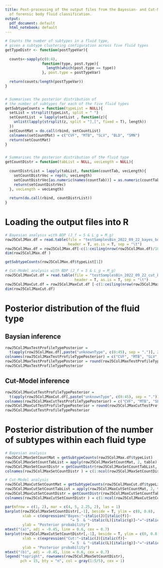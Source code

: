 ```yaml
---
title: Post-processing of the output files from the Bayesian- and Cut-Model inference
  of forensic body fluid classification.
output:
  pdf_document: default
  html_notebook: default
---
```



```r
# Counts the number of subtypes in a fluid type,
# given a subtype clustering configuration across five fluid types
getTypeDistr <- function(postTypeVar){
  
  counts<-sapply(c(0:4), 
                 function(type, post.type){
                   length(which(post.type == type))
                 }, post.type = postTypeVar)
  
  return(counts/length(postTypeVar))
}


# Summarises the posterior distribution of 
# the number of subtypes for each of the five fluid types
getSubtypeCounts = function(typeList = NULL){
  setList = strsplit(typeList, split = " ")
  setCountList  = lapply(setList , function(z){
    unlist(lapply(strsplit(z, split = "],[", fixed = T), length))
  })
  setCountMat = do.call(rbind, setCountList)
  colnames(setCountMat) = c("CVF", "MTB", "SLV", "BLD", "SMN")
  return(setCountMat)
}


# Summarises the posterior distribution of the fluid type
getCountDistr = function(tabList = NULL, vecLength = NULL){
  
  countDistrList = lapply(tabList, function(countTab, vecLength){
    setCountDistrVec = rep(0, vecLength)
    setCountDistrVec[as.numeric(names(countTab))] = as.numeric(countTab)/sum(countTab)
    return(setCountDistrVec)
  }, vecLength = vecLength)
  
  return(do.call(rbind, countDistrList))
}
```

# Loading the output files into R

```r
# Bayesian analysis with BDP (J_f = 5 & L_g = M_g)
rowJ5ColJMax.df = read.table(file = "testSamplesBin_2022_09_22_bayes_bdp_J5_all.log",
                             header = T, as.is = T, sep = "\t")
rowJ5ColJMax.df = rowJ5ColJMax.df[-c(1:ceiling(nrow(rowJ5ColJMax.df)/10)),]
dim(rowJ5ColJMax.df )

getSubtypeCounts(rowJ5ColJMax.df$typeList[1])

# Cut-Model analysis with BDP (J_f = 5 & L_g = M_g)
rowJ5ColJMaxCut.df = read.table(file = "testSamplesBin_2022_09_22_cut_bdp_J5_all.log",
                                header = T, as.is = T, sep = "\t")
rowJ5ColJMaxCut.df = rowJ5ColJMaxCut.df [-c(1:ceiling(nrow(rowJ5ColJMaxCut.df)/10)),]
dim(rowJ5ColJMaxCut.df)

```

# Posterior distribution of the fluid type 

## Baysian inference 


```r
rowJ5ColJMaxTestProfileTypePosterior = 
  t(apply(rowJ5ColJMax.df[,paste("unknownType", c(0:45), sep = ".")], 2, getTypeDistr))
colnames(rowJ5ColJMaxTestProfileTypePosterior) = c("CVF", "MTB", "SLV", "BLD", "SMN")
rowJ5ColJMaxTestProfileTypePosterior = round(rowJ5ColJMaxTestProfileTypePosterior, 3)
rowJ5ColJMaxTestProfileTypePosterior
```

## Cut-Model inference

```r
rowJ5ColJMaxCutTestProfileTypePosterior = 
  t(apply(rowJ5ColJMaxCut.df[,paste("unknownType", c(0:45), sep = ".")], 2, getTypeDistr))
colnames(rowJ5ColJMaxCutTestProfileTypePosterior) = c("CVF", "MTB", "SLV", "BLD", "SMN")
rowJ5ColJMaxCutTestProfileTypePosterior = round(rowJ5ColJMaxCutTestProfileTypePosterior, 3)
rowJ5ColJMaxCutTestProfileTypePosterior
```


# Posterior distribution of the number of subtypes within each fluid type

```r
# Bayesian analysis
rowJ5ColJMaxSetCountMat = getSubtypeCounts(rowJ5ColJMax.df$typeList)
rowJ5ColJMaxSetCountTabList = apply(rowJ5ColJMaxSetCountMat, 2, table)
rowJ5ColJMaxSetCountDistr = getCountDistr(rowJ5ColJMaxSetCountTabList, 5)
colnames(rowJ5ColJMaxSetCountDistr ) = c(1:ncol(rowJ5ColJMaxSetCountDistr ))

# Cut-Model analysis
rowJ5ColJMaxCutSetCountMat = getSubtypeCounts(rowJ5ColJMaxCut.df$typeList)
rowJ5ColJMaxCutSetCountTabList = apply(rowJ5ColJMaxCutSetCountMat, 2, table)
rowJ5ColJMaxCutSetCountDistr = getCountDistr(rowJ5ColJMaxCutSetCountTabList, 5)
colnames(rowJ5ColJMaxCutSetCountDistr ) = c(1:ncol(rowJ5ColJMaxCutSetCountDistr ))
```


```r
par(mfrow = c(1, 2), mar = c(4, 5, 2.25, 2), las = 1)
barplot(rowJ5ColJMaxSetCountDistr[,-1], beside = T, ylim = c(0, 0.8),
        xlab = c(expression("Bayes:"~italic(J)[italic(f)]~
                              "= 5  & "~italic(L)[italic(g)]~"="~italic(M)[italic(g)])),
        ylab = "Posterior probability")
mtext("(a)", adj = -0.45, line = 0.6, cex = 0.7)
barplot(rowJ5ColJMaxCutSetCountDistr[,-1], beside = T, ylim = c(0, 0.8),
        xlab = c(expression("Cut:"~italic(J)[italic(f)]~
                              "= 5  & "~italic(L)[italic(g)]~"="~italic(M)[italic(g)])),
        ylab = "Posterior probability")
mtext("(b)", adj = -0.45, line = 0.6, cex = 0.7)
legend("topright", rownames(rowJ5ColJMaxSetCountDistr), 
       pch = 15, bty = "n", col = gray(1:5/5), cex = 1)
```
